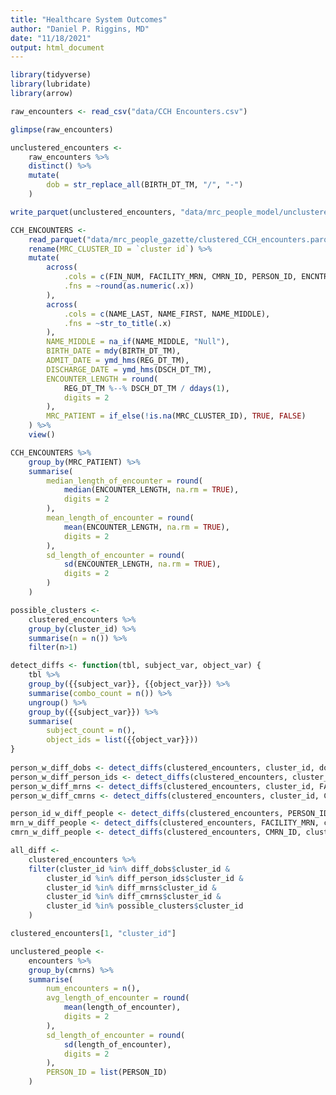 ```yaml
---
title: "Healthcare System Outcomes"
author: "Daniel P. Riggins, MD"
date: "11/18/2021"
output: html_document
---
```


```r
library(tidyverse)
library(lubridate)
library(arrow)
```

```r
raw_encounters <- read_csv("data/CCH Encounters.csv")

glimpse(raw_encounters)
```
```r
unclustered_encounters <- 
    raw_encounters %>%
    distinct() %>%
    mutate(
        dob = str_replace_all(BIRTH_DT_TM, "/", "-")
    )
```

```r
write_parquet(unclustered_encounters, "data/mrc_people_model/unclustered_CCH_encounters.parquet")
```

```r
CCH_ENCOUNTERS <- 
    read_parquet("data/mrc_people_gazette/clustered_CCH_encounters.parquet") %>%
    rename(MRC_CLUSTER_ID = `cluster id`) %>%
    mutate(
        across(
            .cols = c(FIN_NUM, FACILITY_MRN, CMRN_ID, PERSON_ID, ENCNTR_ID),
            .fns = ~round(as.numeric(.x))
        ),
        across(
            .cols = c(NAME_LAST, NAME_FIRST, NAME_MIDDLE),
            .fns = ~str_to_title(.x)
        ),
        NAME_MIDDLE = na_if(NAME_MIDDLE, "Null"),
        BIRTH_DATE = mdy(BIRTH_DT_TM),
        ADMIT_DATE = ymd_hms(REG_DT_TM),
        DISCHARGE_DATE = ymd_hms(DSCH_DT_TM),
        ENCOUNTER_LENGTH = round(
            REG_DT_TM %--% DSCH_DT_TM / ddays(1),
            digits = 2
        ),
        MRC_PATIENT = if_else(!is.na(MRC_CLUSTER_ID), TRUE, FALSE)
    ) %>%
    view()
```

```r
CCH_ENCOUNTERS %>%
    group_by(MRC_PATIENT) %>%
    summarise(
        median_length_of_encounter = round(
            median(ENCOUNTER_LENGTH, na.rm = TRUE),
            digits = 2
        ),
        mean_length_of_encounter = round(
            mean(ENCOUNTER_LENGTH, na.rm = TRUE),
            digits = 2
        ),
        sd_length_of_encounter = round(
            sd(ENCOUNTER_LENGTH, na.rm = TRUE),
            digits = 2
        )
    )
```




```r
possible_clusters <- 
    clustered_encounters %>%
    group_by(cluster_id) %>%
    summarise(n = n()) %>%
    filter(n>1)

detect_diffs <- function(tbl, subject_var, object_var) {
    tbl %>%
    group_by({{subject_var}}, {{object_var}}) %>%
    summarise(combo_count = n()) %>%
    ungroup() %>%
    group_by({{subject_var}}) %>%
    summarise(
        subject_count = n(),
        object_ids = list({{object_var}}))
}
    
person_w_diff_dobs <- detect_diffs(clustered_encounters, cluster_id, dob)
person_w_diff_person_ids <- detect_diffs(clustered_encounters, cluster_id, PERSON_ID)
person_w_diff_mrns <- detect_diffs(clustered_encounters, cluster_id, FACILITY_MRN)
person_w_diff_cmrns <- detect_diffs(clustered_encounters, cluster_id, CMRN_ID)

person_id_w_diff_people <- detect_diffs(clustered_encounters, PERSON_ID, cluster_id)
mrn_w_diff_people <- detect_diffs(clustered_encounters, FACILITY_MRN, cluster_id)
cmrn_w_diff_people <- detect_diffs(clustered_encounters, CMRN_ID, cluster_id)

all_diff <- 
    clustered_encounters %>%
    filter(cluster_id %in% diff_dobs$cluster_id &
        cluster_id %in% diff_person_ids$cluster_id &
        cluster_id %in% diff_mrns$cluster_id &
        cluster_id %in% diff_cmrns$cluster_id &
        cluster_id %in% possible_clusters$cluster_id
    )

clustered_encounters[1, "cluster_id"]
```





```r
unclustered_people <-
    encounters %>%
    group_by(cmrns) %>%
    summarise(
        num_encounters = n(),
        avg_length_of_encounter = round(
            mean(length_of_encounter),
            digits = 2
        ),
        sd_length_of_encounter = round(
            sd(length_of_encounter),
            digits = 2
        ),
        PERSON_ID = list(PERSON_ID)
    )


```


